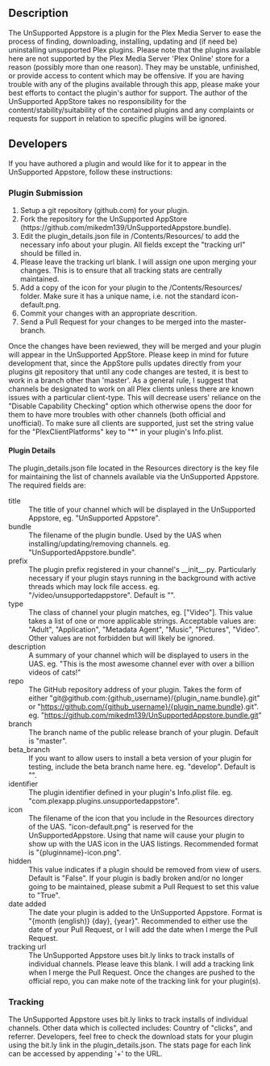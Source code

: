 == Description ==
The UnSupported Appstore is a plugin for the Plex Media Server to ease the process of finding, downloading, installing, updating and (if need be) uninstalling unsupported Plex plugins.
Please note that the plugins available here are not supported by the Plex Media Server 'Plex Online' store for a reason (possibly more than one reason).
They may be unstable, unfinished, or provide access to content which may be offensive.
If you are having trouble with any of the plugins available through this app, please make your best efforts to contact the plugin's author for support.
The author of the UnSupported AppStore takes no responsibility for the content/stability/suitability of the contained plugins and any complaints or requests for support in relation to specific plugins will be ignored.

== Developers ==
If you have authored a plugin and would like for it to appear in the UnSupported Appstore, follow these instructions:

=== Plugin Submission ===
#Setup a git repository (github.com) for your plugin.
#Fork the repository for the UnSupported AppStore (https://github.com/mikedm139/UnSupportedAppstore.bundle).
#Edit the plugin_details.json file in /Contents/Resources/ to add the necessary info about your plugin. All fields except the "tracking url" should be filled in.
#Please leave the tracking url blank. I will assign one upon merging your changes. This is to ensure that all tracking stats are centrally maintained.
#Add a copy of the icon for your plugin to the /Contents/Resources/ folder. Make sure it has a unique name, i.e. not the standard icon-default.png.
#Commit your changes with an appropriate descrition.
#Send a Pull Request for your changes to be merged into the master-branch.

Once the changes have been reviewed, they will be merged and your plugin will appear in the UnSupported AppStore. Please keep in mind for future development that, since the AppStore pulls updates directly from your plugins git repository that until any code changes are tested, it is best to work in a branch other than 'master'. As a general rule, I suggest that channels be designated to work on all Plex clients unless there are known issues with a particular client-type. This will decrease users' reliance on the "Disable Capability Checking" option which otherwise opens the door for them to have more troubles with other channels (both official and unofficial). To make sure all clients are supported, just set the string value for the "PlexClientPlatforms" key to "*" in your plugin's Info.plist.

==== Plugin Details ====
The plugin_details.json file located in the Resources directory is the key file for maintaining the list of channels available via the UnSupported Appstore. The required fields are:
;title
: The title of your channel which will be displayed in the UnSupported Appstore, eg. "UnSupported Appstore".
;bundle
: The filename of the plugin bundle. Used by the UAS when installing/updating/removing channels. eg. "UnSupportedAppstore.bundle".
;prefix
: The plugin prefix registered in your channel's __init__.py. Particularly necessary if your plugin stays running in the background with active threads which may lock file access. eg. "/video/unsupportedappstore". Default is "".
;type
: The class of channel your plugin matches, eg. ["Video"]. This value takes a list of one or more applicable strings. Acceptable values are: "Adult", "Application", "Metadata Agent", "Music", "Pictures", "Video". Other values are not forbidden but will likely be ignored.
;description
: A summary of your channel which will be displayed to users in the UAS. eg. "This is the most awesome channel ever with over a billion videos of cats!"
;repo
: The GitHub repository address of your plugin. Takes the form of either "git@github.com:{github_username}/{plugin_name.bundle}.git" or "https://github.com/{github_username}/{plugin_name.bundle}.git". eg. "https://github.com/mikedm139/UnSupportedAppstore.bundle.git"
;branch
: The branch name of the public release branch of your plugin. Default is "master".
;beta_branch
: If you want to allow users to install a beta version of your plugin for testing, include the beta branch name here. eg. "develop". Default is "".
;identifier
: The plugin identifier defined in your plugin's Info.plist file. eg. "com.plexapp.plugins.unsupportedappstore".
;icon
: The filename of the icon that you include in the Resources directory of the UAS. "icon-default.png" is reserved for the UnSupportedAppstore. Using that name will cause your plugin to show up with the UAS icon in the UAS listings. Recommended format is "{pluginname}-icon.png".
;hidden
: This value indicates if a plugin should be removed from view of users. Default is "False". If your plugin is badly broken and/or no longer going to be maintained, please submit a Pull Request to set this value to "True".
;date added
: The date your plugin is added to the UnSupported Appstore. Format is "{month (english)} {day}, {year}". Recommended to either use the date of your Pull Request, or I will add the date when I merge the Pull Request.
;tracking url
: The UnSupported Appstore uses bit.ly links to track installs of individual channels. Please leave this blank. I will add a tracking link when I merge the Pull Request. Once the changes are pushed to the official repo, you can make note of the tracking link for your plugin(s).

=== Tracking ===

The UnSupported Appstore uses bit.ly links to track installs of individual channels. Other data which is collected includes: Country of "clicks", and referrer.
Developers, feel free to check the download stats for your plugin using the bit.ly link in the plugin_details.json. The stats page for each link can be accessed by appending '+' to the URL.

